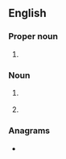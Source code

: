 {{also|doj|dój|DoJ}}
==English==

===Proper noun===
{{en-proper noun}}

# {{initialism of|en|{{w|United States Department of Justice}}|dot=;}} {{n-g|also {{m|en|DoJ}}.}}
#: {{syn|en|USDOJ}}

===Noun===
{{en-noun}}

# {{lb|en|law}} {{initialism of|en|[[date]] [[of]] [[judgment]]}}
# {{lb|en|travel|aviation}} {{initialism of|en|double open jaw}}

===Anagrams===
* {{anagrams|en|a=djo|jod}}